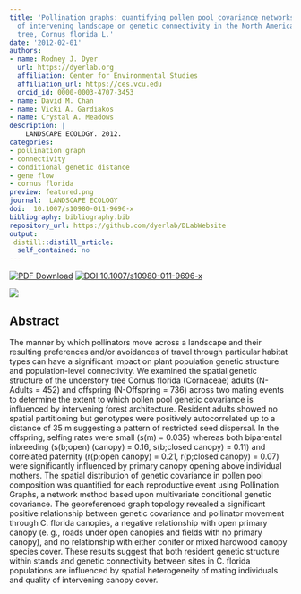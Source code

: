 ```yaml
---
title: 'Pollination graphs: quantifying pollen pool covariance networks and the influence
  of intervening landscape on genetic connectivity in the North American understory
  tree, Cornus florida L.'
date: '2012-02-01'
authors:
- name: Rodney J. Dyer
  url: https://dyerlab.org
  affiliation: Center for Environmental Studies
  affiliation_url: https://ces.vcu.edu
  orcid_id: 0000-0003-4707-3453
- name: David M. Chan
- name: Vicki A. Gardiakos
- name: Crystal A. Meadows
description: |
    LANDSCAPE ECOLOGY. 2012.  
categories: 
- pollination graph
- connectivity
- conditional genetic distance
- gene flow
- cornus florida
preview: featured.png
journal:  LANDSCAPE ECOLOGY
doi:  10.1007/s10980-011-9696-x
bibliography: bibliography.bib
repository_url: https://github.com/dyerlab/DLabWebsite
output:
 distill::distill_article:
  self_contained: no
---
```


 [![PDF Download](https://img.shields.io/badge/PDF-21B02C.svg)](https://drive.google.com/open?id=0B0T81CzLjtfPOXlQcXdLczM2c2c) [![ DOI 10.1007/s10980-011-9696-x](https://img.shields.io/badge/DOI-474747.svg)](https://doi.org/10.1007/s10980-011-9696-x)

![]( featured.png )

## Abstract

The manner by which pollinators move across a landscape and their resulting preferences and/or avoidances of travel through particular habitat types can have a significant impact on plant population genetic structure and population-level connectivity. We examined the spatial genetic structure of the understory tree Cornus florida (Cornaceae) adults (N-Adults = 452) and offspring (N-Offspring = 736) across two mating events to determine the extent to which pollen pool genetic covariance is influenced by intervening forest architecture. Resident adults showed no spatial partitioning but genotypes were positively autocorrelated up to a distance of 35 m suggesting a pattern of restricted seed dispersal. In the offspring, selfing rates were small (s(m) = 0.035) whereas both biparental inbreeding (s(b;open) (canopy) = 0.16, s(b;closed canopy) = 0.11) and correlated paternity (r(p;open canopy) = 0.21, r(p;closed canopy) = 0.07) were significantly influenced by primary canopy opening above individual mothers. The spatial distribution of genetic covariance in pollen pool composition was quantified for each reproductive event using Pollination Graphs, a network method based upon multivariate conditional genetic covariance. The georeferenced graph topology revealed a significant positive relationship between genetic covariance and pollinator movement through C. florida canopies, a negative relationship with open primary canopy (e. g., roads under open canopies and fields with no primary canopy), and no relationship with either conifer or mixed hardwood canopy species cover. These results suggest that both resident genetic structure within stands and genetic connectivity between sites in C. florida populations are influenced by spatial heterogeneity of mating individuals and quality of intervening canopy cover.

